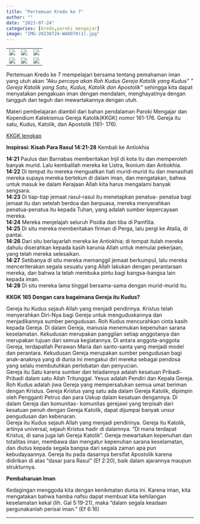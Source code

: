 ```yaml
---
title: "Pertemuan Kredo ke 7"
author: ""
date: "2023-07-24"
categories: [kredo,paroki mengajar]
image: "IMG-20230724-WA0070(1).jpg"
---
```


|                                               |                                               |                                               |
|------------------------|------------------------|------------------------|
| ![](/posts/kredo7/IMG-20230724-WA0038.jpg)    | ![](/posts/kredo7/IMG-20230724-WA0039.jpg)    | ![](/posts/kredo7/IMG-20230724-WA0040.jpg)    |
| ![](/posts/kredo7/IMG-20230724-WA0041(1).jpg) | ![](/posts/kredo7/IMG-20230724-WA0047(2).jpg) | ![](/posts/kredo7/IMG-20230724-WA0048(1).jpg) |

Pertemuan Kredo ke 7 mempelajari bersama tentang pemahaman iman yang utuh akan *"Aku percaya akan Roh Kudus Gereja Katolik yang Kudus" " Gereja Katolik yang Satu, Kudus, Katolik dan Apostolik"* sehingga kita dapat menyatakan pengakuan iman dengan mendalam, menghayatinya dengan tangguh dan teguh dan mewartakannya dengan utuh.

Materi pembelajaran diambil dari bahan pendalaman Paroki Mengajar dan Kopendium Katekismus Gereja Katolik(KKGK) nomor 161-176. Gereja itu satu, Kudus, Katolik, dan Apostolik (161- 176).

[KKGK lengkap](/posts/KompendiumKatekismus.pdf)

**Inspirasi: Kisah Para Rasul 14:21-28** Kembali ke Antiokhia

**14:21** Paulus dan Barnabas memberitakan Injil di kota itu dan memperoleh banyak murid. Lalu kembalilah mereka ke Listra, Ikonium dan Antiokhia.\
**14:22** Di tempat itu mereka menguatkan hati murid-murid itu dan menasihati mereka supaya mereka bertekun di dalam iman, dan mengatakan, bahwa untuk masuk ke dalam Kerajaan Allah kita harus mengalami banyak sengsara.\
**14:23** Di tiap-tiap jemaat rasul-rasul itu menetapkan penatua- penatua bagi jemaat itu dan setelah berdoa dan berpuasa, mereka menyerahkan penatua-penatua itu kepada Tuhan, yang adalah sumber kepercayaan mereka.\
**14:24** Mereka menjelajah seluruh Pisidia dan tiba di Pamfilia.\
**14:25** Di situ mereka memberitakan firman di Perga, lalu pergi ke Atalia, di pantai.\
**14:26** Dari situ berlayarlah mereka ke Antiokhia; di tempat itulah mereka dahulu diserahkan kepada kasih karunia Allah untuk memulai pekerjaan, yang telah mereka selesaikan.\
**14:27** Setibanya di situ mereka memanggil jemaat berkumpul, lalu mereka menceriterakan segala sesuatu yang Allah lakukan dengan perantaraan mereka, dan bahwa Ia telah membuka pintu bagi bangsa-bangsa lain kepada iman.\
**14:28** Di situ mereka lama tinggal bersama-sama dengan murid-murid itu.

**KKGK 165 Dengan cara bagaimana Gereja itu Kudus?**

Gereja itu Kudus sejauh Allah yang menjadi pendirinya. Kristus telah menyerahkan Diri-Nya bagi Gereja untuk menguduskannya dan menjadikannya sumber pengudusan. Roh Kudus mencurahkan cinta kasih kepada Gereja. Di dalam Gereja, manusia menemukan kepenuhan sarana keselamatan. Kekudusan merupakan panggilan setiap anggotanya dan merupakan tujuan dari semua kegiatannya. Di antara anggota-anggota Gereja, terdapatlah Perawan Maria dan santo-santa yang menjadi model dan perantara. Kekudusan Gereja merupakan sumber pengudusan bagi anak-anaknya yang di dunia ini mengakui diri mereka sebagai pendosa yang selalu membutuhkan pertobatan dan penyucian.\
Gereja itu Satu karena sumber dan teladannya adalah kesatuan Pribadi-Pribadi dalam satu Allah Tritunggal. Yesus adalah Pendiri dan Kepala Gereja. Roh Kudus adalah jiwa Gereja yang mempersatukan semua umat beriman dengan Kristus. Gereja Kristus yang satu ada dalam Gereja Katolik, dipimpin oleh Pengganti Petrus dan para Uskup dalam kesatuan dengannya. Di dalam Gereja dan komunitas- komunitas gerejawi yang terpisah dari kesatuan penuh dengan Gereja Katolik, dapat dijumpai banyak unsur pengudusan dan kebenaran.\
Gereja itu Kudus sejauh Allah yang menjadi pendirinya. Gereja itu Katolik, artinya universal, sejauh Kristus hadir di dalamnya. "Di mana terdapat Kristus, di sana juga lah Gereja Katolik". Gereja mewartakan kepenuhan dan totalitas iman, membawa dan mengatur kepenuhan sarana keselamatan, dan diutus kepada segala bangsa dari segala zaman apa pun kebudayaannya. Gereja itu pada dasarnya bersifat Apostolik karena didirikan di atas "dasar para Rasul" (Ef 2:20), baik dalam ajarannya maupun strukturnya.

**Pembaharuan Iman**

Kedagingan menggoda kita dengan kenikmatan dunia ini. Karena iman, kita mengatakan bahwa hamba nafsu dapat membuat kita kehilangan keselamatan kekal (lih. Gal 5:19-21), maka "dalam segala keadaan pergunakanlah perisai iman." (Ef 6:16)

------------------------------------------------------------------------
